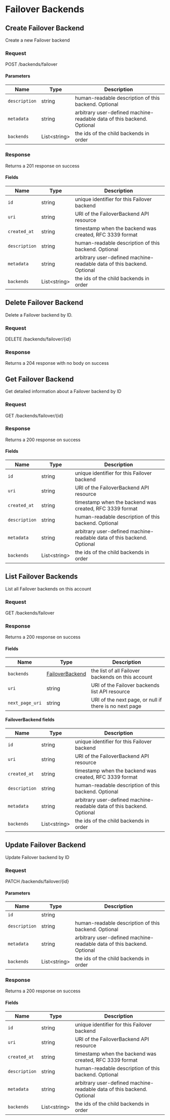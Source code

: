 
# Failover Backends

## Create Failover Backend

Create a new Failover backend

### Request

POST /backends/failover

<FailoverBackendsCreateRequest />

#### Parameters

| Name          | Type               | Description                                                            |
| ------------- | ------------------ | ---------------------------------------------------------------------- |
| `description` | string             | human-readable description of this backend. Optional                   |
| `metadata`    | string             | arbitrary user-defined machine-readable data of this backend. Optional |
| `backends`    | List&lt;string&gt; | the ids of the child backends in order                                 |

### Response

Returns a 201 response on success

<FailoverBackendsCreateResponse />

#### Fields

| Name          | Type               | Description                                                            |
| ------------- | ------------------ | ---------------------------------------------------------------------- |
| `id`          | string             | unique identifier for this Failover backend                            |
| `uri`         | string             | URI of the FailoverBackend API resource                                |
| `created_at`  | string             | timestamp when the backend was created, RFC 3339 format                |
| `description` | string             | human-readable description of this backend. Optional                   |
| `metadata`    | string             | arbitrary user-defined machine-readable data of this backend. Optional |
| `backends`    | List&lt;string&gt; | the ids of the child backends in order                                 |

## Delete Failover Backend

Delete a Failover backend by ID.

### Request

DELETE /backends/failover/\{id\}

<FailoverBackendsDeleteRequest />

### Response

Returns a 204 response with no body on success

## Get Failover Backend

Get detailed information about a Failover backend by ID

### Request

GET /backends/failover/\{id\}

<FailoverBackendsGetRequest />

### Response

Returns a 200 response on success

<FailoverBackendsGetResponse />

#### Fields

| Name          | Type               | Description                                                            |
| ------------- | ------------------ | ---------------------------------------------------------------------- |
| `id`          | string             | unique identifier for this Failover backend                            |
| `uri`         | string             | URI of the FailoverBackend API resource                                |
| `created_at`  | string             | timestamp when the backend was created, RFC 3339 format                |
| `description` | string             | human-readable description of this backend. Optional                   |
| `metadata`    | string             | arbitrary user-defined machine-readable data of this backend. Optional |
| `backends`    | List&lt;string&gt; | the ids of the child backends in order                                 |

## List Failover Backends

List all Failover backends on this account

### Request

GET /backends/failover

<FailoverBackendsListRequest />

### Response

Returns a 200 response on success

<FailoverBackendsListResponse />

#### Fields

| Name            | Type                                       | Description                                            |
| --------------- | ------------------------------------------ | ------------------------------------------------------ |
| `backends`      | [FailoverBackend](#failoverbackend-fields) | the list of all Failover backends on this account      |
| `uri`           | string                                     | URI of the Failover backends list API resource         |
| `next_page_uri` | string                                     | URI of the next page, or null if there is no next page |

#### FailoverBackend fields

| Name          | Type               | Description                                                            |
| ------------- | ------------------ | ---------------------------------------------------------------------- |
| `id`          | string             | unique identifier for this Failover backend                            |
| `uri`         | string             | URI of the FailoverBackend API resource                                |
| `created_at`  | string             | timestamp when the backend was created, RFC 3339 format                |
| `description` | string             | human-readable description of this backend. Optional                   |
| `metadata`    | string             | arbitrary user-defined machine-readable data of this backend. Optional |
| `backends`    | List&lt;string&gt; | the ids of the child backends in order                                 |

## Update Failover Backend

Update Failover backend by ID

### Request

PATCH /backends/failover/\{id\}

<FailoverBackendsUpdateRequest />

#### Parameters

| Name          | Type               | Description                                                            |
| ------------- | ------------------ | ---------------------------------------------------------------------- |
| `id`          | string             |                                                                        |
| `description` | string             | human-readable description of this backend. Optional                   |
| `metadata`    | string             | arbitrary user-defined machine-readable data of this backend. Optional |
| `backends`    | List&lt;string&gt; | the ids of the child backends in order                                 |

### Response

Returns a 200 response on success

<FailoverBackendsUpdateResponse />

#### Fields

| Name          | Type               | Description                                                            |
| ------------- | ------------------ | ---------------------------------------------------------------------- |
| `id`          | string             | unique identifier for this Failover backend                            |
| `uri`         | string             | URI of the FailoverBackend API resource                                |
| `created_at`  | string             | timestamp when the backend was created, RFC 3339 format                |
| `description` | string             | human-readable description of this backend. Optional                   |
| `metadata`    | string             | arbitrary user-defined machine-readable data of this backend. Optional |
| `backends`    | List&lt;string&gt; | the ids of the child backends in order                                 |

